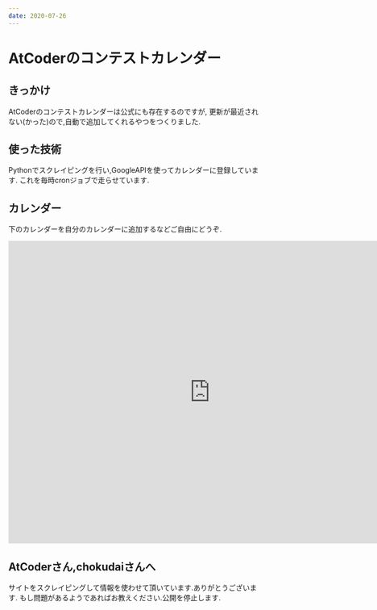```yaml
---
date: 2020-07-26
---
```


# AtCoderのコンテストカレンダー

## きっかけ

AtCoderのコンテストカレンダーは公式にも存在するのですが,
更新が最近されない(かった)ので,自動で追加してくれるやつをつくりました.

## 使った技術

Pythonでスクレイピングを行い,GoogleAPIを使ってカレンダーに登録しています.
これを毎時cronジョブで走らせています.

## カレンダー

下のカレンダーを自分のカレンダーに追加するなどご自由にどうぞ.

<iframe src="https://calendar.google.com/calendar/embed?height=600&wkst=1&bgcolor=%23FFFFFF&src=mo9vp0r52aj22fs996le9894s0%40group.calendar.google.com&color=%235229A3&ctz=Asia%2FTokyo" style={{"border-width":0}} width="800" height="600" frameborder="0" scrolling="no"></iframe>

## AtCoderさん,chokudaiさんへ

サイトをスクレイピングして情報を使わせて頂いています.ありがとうございます.
もし問題があるようであればお教えください.公開を停止します.
